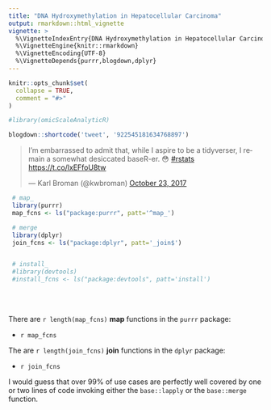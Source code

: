 ```yaml
---
title: "DNA Hydroxymethylation in Hepatocellular Carcinoma"
output: rmarkdown::html_vignette
vignette: >
  %\VignetteIndexEntry{DNA Hydroxymethylation in Hepatocellular Carcinoma}
  %\VignetteEngine{knitr::rmarkdown}
  %\VignetteEncoding{UTF-8}
  %\VignetteDepends{purrr,blogdown,dplyr}
---
```


```r
knitr::opts_chunk$set(
  collapse = TRUE,
  comment = "#>"
)
```

```r
#library(omicScaleAnalyticR)
```

```r
blogdown::shortcode('tweet', '922545181634768897')
```

<blockquote class="twitter-tweet"><p lang="en" dir="ltr">I’m embarrassed to admit that, while I aspire to be a tidyverser, I remain a somewhat desiccated baseR-er. 😳 <a href="https://twitter.com/hashtag/rstats?src=hash&amp;ref_src=twsrc%5Etfw">#rstats</a> <a href="https://t.co/lxEFfoU8tw">https://t.co/lxEFfoU8tw</a></p>&mdash; Karl Broman (@kwbroman) <a href="https://twitter.com/kwbroman/status/922545181634768897?ref_src=twsrc%5Etfw">October 23, 2017</a></blockquote> <script async src="https://platform.twitter.com/widgets.js" charset="utf-8"></script>

```r

 # map_
 library(purrr)
 map_fcns <- ls("package:purrr", patt='^map_')

 # merge
 library(dplyr)
 join_fcns <- ls("package:dplyr", patt='_join$')


 # install_
 #library(devtools)
 #install_fcns <- ls("package:devtools", patt='install')

```

<br/>
<br/>

There are `r length(map_fcns)` **map** functions in the `purrr` package:  

* `r map_fcns`  

The are `r length(join_fcns)` **join** functions in the `dplyr` package:  

* `r join_fcns`  

I would guess that over 99% of use cases are perfectly well covered by one or two lines
of code invoking either the `base::lapply` or the `base::merge` function.


<!-- To run
# nohup Rscript -e "knitr::knit2html('HCC_5hmc.Rmd')" > HCC_5hmc.log  &

# Or
# nohup Rscript -e "rmarkdown::render('HCC_5hmc.Rmd')" > HCC_5hmc.log  &

-->


